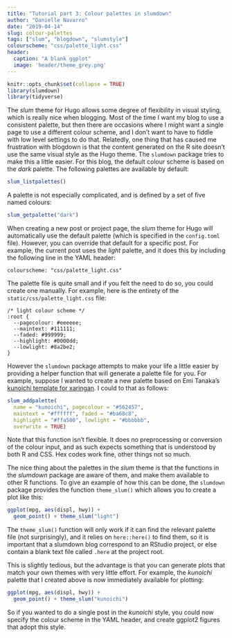 ```yaml
---
title: "Tutorial part 3: Colour palettes in slumdown"
author: "Danielle Navarro"
date: "2019-04-14"
slug: colour-palettes
tags: ["slum", "blogdown", "slumstyle"]
colourscheme: "css/palette_light.css"
header:
  caption: "A blank ggplot"
  image: 'header/theme_grey.png'
---
```


```r
knitr::opts_chunk$set(collapse = TRUE)
library(slumdown)
library(tidyverse)
```



The *slum* theme for Hugo allows some degree of flexibility in visual styling, which is really nice when blogging. Most of the time I want my blog to use a consistent palette, but then there are occasions where I might want a single page to use a different colour scheme, and I don't want to have to fiddle with low level settings to do that. Relatedly, one thing that has caused me frustration with blogdown is that the content generated on the R site doesn't use the same visual style as the Hugo theme. The `slumdown` package tries to make this a little easier. For this blog, the default colour scheme is based on the *dark* palette. The following palettes are available by default:


```r
slum_listpalettes()
```

A palette is not especially complicated, and is defined by a set of five named colours:

```r
slum_getpalette("dark")
```

When creating a new post or project page, the *slum* theme for Hugo will automatically use the default palette (which is specified in the `config.toml` file). However, you can override that default for a specific post. For example, the current post uses the *light* palette, and it does this by including the following line in the YAML header:

```
colourscheme: "css/palette_light.css"
```

The palette file is quite small and if you felt the need to do so, you could create one manually. For example, here is the entirety of the `static/css/palette_light.css` file:

```
/* light colour scheme */
:root {
  --pagecolour: #eeeeee;
  --maintext: #111111;
  --faded: #999999;
  --highlight: #0000dd;
  --lowlight: #8a2be2;
}
```

However the `slumdown` package attempts to make your life a little easier by providing a helper function that will generate a palette file for you. For example, suppose I wanted to create a new palette based on Emi Tanaka's [kunoichi template for xaringan](https://yihui.name/en/2018/07/emi-tanaka/). I could to that as follows:

```r
slum_addpalette(
  name = "kunoichi", pagecolour = "#562457", 
  maintext = "#ffffff", faded = "#ba68c8", 
  highlight = "#ffa500", lowlight = "#bbbbbb",
  overwrite = TRUE)
```

Note that this function isn't flexible. It does no preprocessing or conversion of the colour input, and as such expects something that is understood by both R and CSS. Hex codes work fine, other things not so much.

The nice thing about the palettes in the *slum* theme is that the functions in the *slumdown* package are aware of them, and make them available to other R functions. To give an example of how this can be done, the `slumdown` package provides the function `theme_slum()` which allows you to create a plot like this: 

```r
ggplot(mpg, aes(displ, hwy)) + 
  geom_point() + theme_slum("light")
```

The `theme_slum()` function will only work if it can find the relevant palette file (not surprisingly), and it relies on `here::here()` to find them, so it is important that a slumdown blog correspond to an RStudio project, or else contain a blank text file called `.here` at the project root. 

This is slightly tedious, but the advantage is that you can generate plots that match your own themes with very little effort. For example, the *kunoichi* palette that I created above is now immediately available for plotting: 

```r
ggplot(mpg, aes(displ, hwy)) + 
  geom_point() + theme_slum("kunoichi")
```

So if you wanted to do a single post in the *kunoichi* style, you could now specify the colour scheme in the YAML header, and create ggplot2 figures that adopt this style. 

